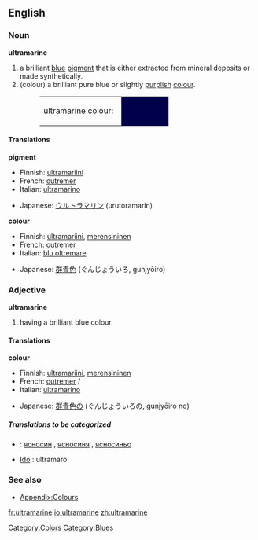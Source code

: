 {{Wikipedia}}
==English==

===Noun===
'''ultramarine'''

#a brilliant [[blue]] [[pigment]] that is either extracted from mineral deposits or made synthetically.
#(colour) a brilliant pure blue or slightly [[purple|purplish]] [[color|colour]].
#:<table><tr><td>ultramarine colour: &nbsp;</td><td bgcolor="#00004A" width="80">&nbsp; </td></tr></table>

====Translations====
'''pigment'''
{{top}}
*Finnish: [[ultramariini]]
*French: [[outremer]] {{m}}
*Italian: [[ultramarino]]  {{m}}
{{mid}}
*Japanese: [[ウルトラマリン]] (urutoramarin)
{{bottom}}

'''colour'''
{{top}}
*Finnish: [[ultramariini]], [[merensininen]]
*French: [[outremer]] {{m}}
*Italian: [[blu oltremare]]  {{m}}
{{mid}}
*Japanese: [[群青色]] (ぐんじょういろ, gunjyōiro)
{{bottom}}

===Adjective===
'''ultramarine'''
#having a brilliant blue colour.

====Translations====
'''colour'''
{{top}}
*Finnish: [[ultramariini]], [[merensininen]]
*French: [[outremer]] {{m}}/{{f}}
*Italian: [[ultramarino]]
{{mid}}
*Japanese: [[群青色]]の (ぐんじょういろの, gunjyōiro no)
{{bottom}}

=====Translations to be categorized=====
{{checktrans}}
<!--Remove this section once all of the translations below have been moved into the tables above.-->

*{{ttbc|Bulgarian}}: [[ясносин]] {{m}}, [[ясносиня]] {{f}}, [[ясносиньо]] {{n}}
* [[w:Ido|Ido]] : ultramaro


===See also===
*[[Wiktionary_Appendix:Colours|Appendix:Colours]]

[[Category:Colors]]
[[Category:Blues]]

[[fr:ultramarine]]
[[io:ultramarine]]
[[zh:ultramarine]]